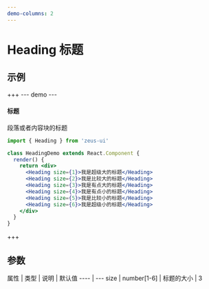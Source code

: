```yaml
---
demo-columns: 2
---
```


# Heading 标题

## 示例
+++
--- demo ---
#### 标题
段落或者内容块的标题
``` jsx
import { Heading } from 'zeus-ui'

class HeadingDemo extends React.Component {
  render() {
    return <div>
      <Heading size={1}>我是超级大的标题</Heading>
      <Heading size={2}>我是比较大的标题</Heading>
      <Heading size={3}>我是有点大的标题</Heading>
      <Heading size={4}>我是有点小的标题</Heading>
      <Heading size={5}>我是比较小的标题</Heading>
      <Heading size={6}>我是超级小的标题</Heading>
    </div>
  }
}

```

+++
## 参数
属性 | 类型 | 说明 | 默认值
---- | ---
size | number[1-6] | 标题的大小 | 3

